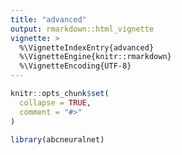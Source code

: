 ```yaml
---
title: "advanced"
output: rmarkdown::html_vignette
vignette: >
  %\VignetteIndexEntry{advanced}
  %\VignetteEngine{knitr::rmarkdown}
  %\VignetteEncoding{UTF-8}
---
```


```r
knitr::opts_chunk$set(
  collapse = TRUE,
  comment = "#>"
)
```

```r
library(abcneuralnet)
```



<!-- ## Combine ABC and Bayesian Neural Networks to estimate population genetics parameters -->

<!-- Simulations with `msprime`. -->

<!-- Reference table (simulations summary stats) and priors. -->


<!-- ```{r, echo = T} -->
<!-- # Import the reference table and other data -->
<!-- sumstats = read.table("../inst/extdata/reference_table.csv", -->
<!--                              sep = "\t", header = T, row.names = NULL) -->
<!-- # sumstats = read.table("../inst/extdata/reference_table_full.csv", -->
<!-- #                              sep = ",", header = T, row.names = NULL) -->
<!-- ncol(sumstats) -->
<!-- colnames(sumstats) -->


<!-- row.names(sumstats) = sumstats$sample -->
<!-- sumstats = sumstats[,-1] -->
<!-- colnames(sumstats)[1] -->

<!-- theta_sim = read.table("../inst/extdata/theta_simulations.csv", -->
<!--                     sep = "\t", header = T, fill = TRUE) -->
<!-- # theta_sim = read.table("../inst/extdata/theta_simulations_full.csv", -->
<!-- #                     sep = "\t", header = T, fill = TRUE) -->
<!-- head(theta_sim) -->
<!-- row.names(theta_sim) = theta_sim$sample -->
<!-- theta_sim = theta_sim[,-1] -->
<!-- colnames(theta_sim)[1] -->

<!-- # Check consistency between priors and reference table -->
<!-- nrow(sumstats) == nrow(theta_sim) -->
<!-- sum(row.names(sumstats) == row.names(theta_sim)) == nrow(theta_sim) -->


<!-- # Split datasets -->
<!-- # Two parameters, t1 and t2 -->
<!-- idx_training = c(1:(nrow(sumstats) - 1000)) -->
<!-- idx_observed = c((nrow(sumstats) - 999):nrow(sumstats)) -->

<!-- theta_training = theta_sim[idx_training,c("t1", "t2")] -->
<!-- theta_observed = theta_sim[idx_observed,c("t1", "t2")] -->

<!-- sumstats_training = sumstats[idx_training,] -->
<!-- sumstats_observed = sumstats[idx_observed,] -->

<!-- # colnames(theta_training) -->
<!-- sum(row.names(sumstats_training) == row.names(theta_training)) == nrow(theta_training) -->
<!-- ``` -->


<!-- Describe the data. -->

<!-- ```{r, echo = F} -->
<!-- res = cor(sumstats_training) -->

<!-- # library(Hmisc) -->
<!-- # res2 = rcorr(as.matrix(sumstats_training)) -->
<!-- # res2$r -->

<!-- library(corrplot) -->
<!-- corrplot(res, type = "upper", order = "hclust", -->
<!--          tl.col = "black", tl.srt = 45) -->

<!-- # col = colorRampPalette(c("blue", "white", "red"))(20) -->
<!-- # heatmap(x = res, col = col, symm = TRUE) -->
<!-- ``` -->


<!-- Test one sample with `abc`. -->

<!-- ```{r, echo = T} -->
<!-- library(abc) -->
<!-- res = abc(sumstats_observed[1,], theta_training["t2"], sumstats_training, tol = 0.01, method = "loclinear") -->

<!-- summary(res) -->
<!-- plot(res, param = theta_training["t2"]) -->
<!-- hist(res) -->
<!-- ``` -->


<!-- Train with full data. -->


<!-- ```{r, echo = T} -->
<!-- abc_popgen = abcnn$new(theta_training, -->
<!--             sumstats_training, -->
<!--             sumstats_observed, -->
<!--             method = 'concrete dropout', -->
<!--             num_hidden_layers = 3, -->
<!--             num_hidden_dim = 1024, -->
<!--             epochs = 20, -->
<!--             early_stopping = FALSE, -->
<!--             scale = TRUE) -->

<!-- abc_popgen$fit() -->
<!-- ``` -->


<!-- ```{r, echo = T} -->
<!-- abc_popgen$plot_training() -->

<!-- # With Concrete dropout, the first training loss can be huge compared to subsequent steps -->
<!-- # Remove it from the plot to better see training curves -->
<!-- abc_popgen$plot_training(discard_first = TRUE) -->
<!-- ``` -->


<!-- ```{r, echo = T} -->
<!-- abc_popgen$predict() -->
<!-- ``` -->


<!-- ```{r, echo = T} -->
<!-- abc_popgen$plot_prediction(type = "uncertainty") -->
<!-- abc_popgen$plot_prediction(type = "conformal") -->
<!-- abc_popgen$plot_prediction(type = "posterior quantile") -->
<!-- ``` -->


<!-- ```{r, echo = T} -->
<!-- save_abcnn(abc_popgen, prefix = "../inst/extdata/abc_popgen") -->

<!-- abc_popgen = load_abcnn(prefix = "../inst/extdata/abc_popgen") -->
<!-- ``` -->



<!-- ```{r, echo = T} -->
<!-- abc_popgen$plot_posterior(100) -->

<!-- abc_popgen$predictive_mean[100,] -->
<!-- theta_observed[100,] -->

<!-- # Plot the best estimate (lower C.I) -->
<!-- idx = which.min(abc_popgen$epistemic_uncertainty[,2]) -->
<!-- idx -->
<!-- true_theta = data.frame(Parameter = colnames(theta_observed), -->
<!--                         Value = unlist(c(theta_observed[idx,]))) -->
<!-- true_theta -->

<!-- abc_popgen$plot_posterior(idx) + -->
<!--   geom_vline(data = true_theta, aes(xintercept = Value), color = "red") -->

<!-- # Plot the worst estimate (larger C.I.) -->
<!-- idx = which.max(abc_popgen$epistemic_uncertainty[,2]) -->
<!-- idx -->
<!-- true_theta = data.frame(Parameter = colnames(theta_observed), -->
<!--                         Value = unlist(c(theta_observed[idx,]))) -->
<!-- true_theta -->

<!-- abc_popgen$plot_posterior(idx) + -->
<!--   geom_vline(data = true_theta, aes(xintercept = Value), color = "red") -->
<!-- ``` -->




<!-- Train with a Deep Ensemble. -->



<!-- ```{r, echo = T} -->
<!-- abc_popgen = abcnn$new(theta_training, -->
<!--             sumstats_training, -->
<!--             sumstats_observed, -->
<!--             method = 'deep ensemble', -->
<!--             scale = TRUE, -->
<!--             learning_rate = 0.0001, -->
<!--             num_hidden_layers = 3, -->
<!--             num_hidden_dim = 512, -->
<!--             batch_size = 390, -->
<!--             epochs = 30, -->
<!--             epsilon_adversarial = 0.01) -->


<!-- abc_popgen$fit() -->

<!-- abc_popgen$plot_training() -->
<!-- ``` -->


<!-- ```{r, echo = T} -->
<!-- abc_popgen$predict() -->

<!-- abc_popgen$plot_prediction() -->
<!-- ``` -->


<!-- ```{r, echo = T} -->
<!-- # save_abcnn(abc_popgen, prefix = "../inst/extdata/abc_popgen_ensemble") -->
<!-- # TODO Error external pointer not found -->
<!-- # abc_popgen = load_abcnn(prefix = "../inst/extdata/abc_popgen_ensemble") -->
<!-- ``` -->



<!-- ```{r, echo = T} -->
<!-- abc_popgen$plot_posterior(100) -->

<!-- abc_popgen$predictive_mean[1:10,] -->
<!-- theta_observed[1:10,] -->

<!-- idx = 100 -->
<!-- true_theta = data.frame(param = colnames(theta_observed), -->
<!--                         value = unlist(c(theta_observed[idx,]))) -->

<!-- abc_popgen$plot_posterior(idx) + -->
<!--   geom_vline(data = true_theta, aes(xintercept = value)) -->


<!-- # Plot the best estimate (lower C.I) -->
<!-- idx = which.min(as.numeric(abc_popgen$epistemic_uncertainty[,1])) -->
<!-- true_theta = data.frame(param = colnames(theta_observed), -->
<!--                         value = unlist(c(theta_observed[idx,]))) -->

<!-- abc_popgen$plot_posterior(idx) + -->
<!--   geom_vline(data = true_theta, aes(xintercept = value)) -->

<!-- # Plot the worst estimate (larger C.I.) -->
<!-- idx = which.max(as.numeric(abc_popgen$epistemic_uncertainty[,1])) -->
<!-- true_theta = data.frame(param = colnames(theta_observed), -->
<!--                         value = unlist(c(theta_observed[idx,]))) -->

<!-- abc_popgen$plot_posterior(idx) + -->
<!--   geom_vline(data = true_theta, aes(xintercept = value)) -->
<!-- ``` -->


<!-- Train with ABC Importance sampling. -->




<!-- ### Explain methods -->

<!-- Feature importance, feature selection -->


<!-- ```{r} -->
<!-- expl = explain$new(abc, method = "deeplift") -->

<!-- expl$run(observed) -->

<!-- # Use the method on the test data -->
<!-- expl$plot() -->

<!-- expl$plot_global() -->
<!-- ``` -->

